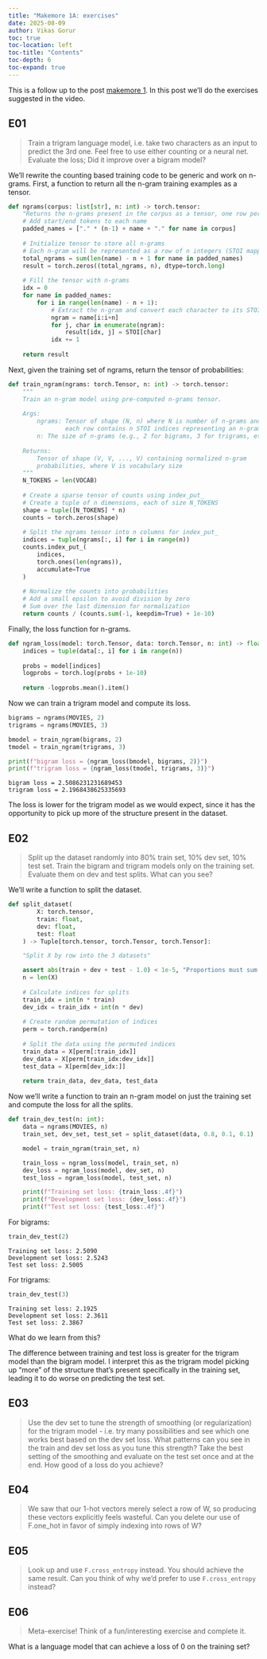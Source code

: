 ```yaml
---
title: "Makemore 1A: exercises"
date: 2025-08-09
author: Vikas Gorur
toc: true
toc-location: left
toc-title: "Contents"
toc-depth: 6
toc-expand: true
---
```


This is a follow up to the post [makemore 1](makemore-1.qmd). In this post we'll
do the exercises suggested in the video.

## E01

> Train a trigram language model, i.e. take two characters as an input to
predict the 3rd one. Feel free to use either counting or a neural net. Evaluate
the loss; Did it improve over a bigram model?

We'll rewrite the counting based training code to be generic and work on n-grams.
First, a function to return all the n-gram training examples as a tensor.

```python
def ngrams(corpus: list[str], n: int) -> torch.tensor:
    "Returns the n-grams present in the corpus as a tensor, one row per n-gram"
    # Add start/end tokens to each name
    padded_names = ["." * (n-1) + name + "." for name in corpus]
    
    # Initialize tensor to store all n-grams
    # Each n-gram will be represented as a row of n integers (STOI mappings)
    total_ngrams = sum(len(name) - n + 1 for name in padded_names)
    result = torch.zeros((total_ngrams, n), dtype=torch.long)
    
    # Fill the tensor with n-grams
    idx = 0
    for name in padded_names:
        for i in range(len(name) - n + 1):
            # Extract the n-gram and convert each character to its STOI index
            ngram = name[i:i+n]
            for j, char in enumerate(ngram):
                result[idx, j] = STOI[char]
            idx += 1
            
    return result
```

Next, given the training set of ngrams, return the tensor of probabilities:

```python
def train_ngram(ngrams: torch.Tensor, n: int) -> torch.tensor:
    """
    Train an n-gram model using pre-computed n-grams tensor.
    
    Args:
        ngrams: Tensor of shape (N, n) where N is number of n-grams and
                each row contains n STOI indices representing an n-gram
        n: The size of n-grams (e.g., 2 for bigrams, 3 for trigrams, etc.)
    
    Returns:
        Tensor of shape (V, V, ..., V) containing normalized n-gram
        probabilities, where V is vocabulary size
    """
    N_TOKENS = len(VOCAB)
    
    # Create a sparse tensor of counts using index_put_
    # Create a tuple of n dimensions, each of size N_TOKENS
    shape = tuple([N_TOKENS] * n)
    counts = torch.zeros(shape)
    
    # Split the ngrams tensor into n columns for index_put_
    indices = tuple(ngrams[:, i] for i in range(n))
    counts.index_put_(
        indices,
        torch.ones(len(ngrams)),
        accumulate=True
    )
    
    # Normalize the counts into probabilities
    # Add a small epsilon to avoid division by zero
    # Sum over the last dimension for normalization
    return counts / (counts.sum(-1, keepdim=True) + 1e-10)
```

Finally, the loss function for n-grams.

```python
def ngram_loss(model: torch.Tensor, data: torch.Tensor, n: int) -> float:
    indices = tuple(data[:, i] for i in range(n))
    
    probs = model[indices]
    logprobs = torch.log(probs + 1e-10)
    
    return -logprobs.mean().item()
```

Now we can train a trigram model and compute its loss.

```python
bigrams = ngrams(MOVIES, 2)
trigrams = ngrams(MOVIES, 3)

bmodel = train_ngram(bigrams, 2)
tmodel = train_ngram(trigrams, 3)

print(f"bigram loss = {ngram_loss(bmodel, bigrams, 2)}")
print(f"trigram loss = {ngram_loss(tmodel, trigrams, 3)}")
```

```
bigram loss = 2.5086231231689453
trigram loss = 2.1968438625335693
```

The loss is lower for the trigram model as we would expect, since it has the opportunity
to pick up more of the structure present in the dataset.

## E02

> Split up the dataset randomly into 80% train set, 10% dev set, 10% test set.
Train the bigram and trigram models only on the training set. Evaluate them on
dev and test splits. What can you see?

We'll write a function to split the dataset.

```python
def split_dataset(
        X: torch.tensor,
        train: float,
        dev: float,
        test: float
    ) -> Tuple[torch.tensor, torch.Tensor, torch.Tensor]:

    "Split X by row into the 3 datasets"

    assert abs(train + dev + test - 1.0) < 1e-5, "Proportions must sum to 1"
    n = len(X)
    
    # Calculate indices for splits
    train_idx = int(n * train)
    dev_idx = train_idx + int(n * dev)
    
    # Create random permutation of indices
    perm = torch.randperm(n)
    
    # Split the data using the permuted indices
    train_data = X[perm[:train_idx]]
    dev_data = X[perm[train_idx:dev_idx]]
    test_data = X[perm[dev_idx:]]
    
    return train_data, dev_data, test_data
```

Now we'll write a function to train an n-gram model on just the training set
and compute the loss for all the splits. 

```python
def train_dev_test(n: int):
    data = ngrams(MOVIES, n)
    train_set, dev_set, test_set = split_dataset(data, 0.8, 0.1, 0.1)

    model = train_ngram(train_set, n)

    train_loss = ngram_loss(model, train_set, n)
    dev_loss = ngram_loss(model, dev_set, n)
    test_loss = ngram_loss(model, test_set, n)

    print(f"Training set loss: {train_loss:.4f}")
    print(f"Development set loss: {dev_loss:.4f}")
    print(f"Test set loss: {test_loss:.4f}")
```

For bigrams:

```python
train_dev_test(2)
```
```
Training set loss: 2.5090
Development set loss: 2.5243
Test set loss: 2.5005
```

For trigrams:

```python
train_dev_test(3)
```
```
Training set loss: 2.1925
Development set loss: 2.3611
Test set loss: 2.3867
```

What do we learn from this?

The difference between training and test loss is greater for the trigram model than
the bigram model. I interpret this as the trigram model picking up "more" of the structure
that's present specifically in the training set, leading it to do worse on predicting the
test set.

## E03

> Use the dev set to tune the strength of smoothing (or regularization) for the
trigram model - i.e. try many possibilities and see which one works best based
on the dev set loss. What patterns can you see in the train and dev set loss as
you tune this strength? Take the best setting of the smoothing and evaluate on
the test set once and at the end. How good of a loss do you achieve?

## E04

> We saw that our 1-hot vectors merely select a row of W, so producing these
vectors explicitly feels wasteful. Can you delete our use of F.one_hot in favor
of simply indexing into rows of W?

## E05

> Look up and use `F.cross_entropy` instead. You should achieve the same result.
Can you think of why we'd prefer to use `F.cross_entropy` instead?

## E06

> Meta-exercise! Think of a fun/interesting exercise and complete it.

What is a language model that can achieve a loss of $0$ on the training set?

